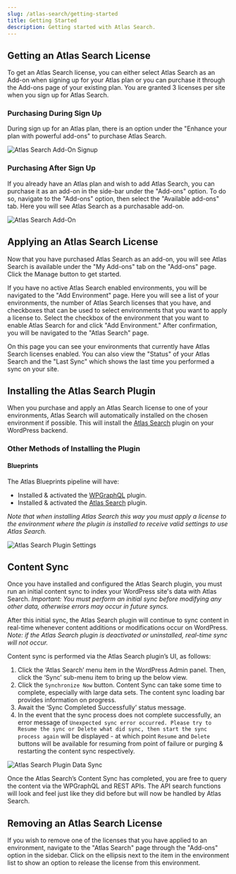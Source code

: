 ```yaml
---
slug: /atlas-search/getting-started
title: Getting Started
description: Getting started with Atlas Search.
---
```


## Getting an Atlas Search License

To get an Atlas Search license, you can either select Atlas Search as an Add-on when signing up for your Atlas plan or you can purchase it through the Add-ons page of your existing plan.
You are granted 3 licenses per site when you sign up for Atlas Search.

### Purchasing During Sign Up

During sign up for an Atlas plan, there is an option under the "Enhance your plan with powerful add-ons" to purchase Atlas Search.

![Atlas Search Add-On Signup](./images/as-add-on-signup.png)

### Purchasing After Sign Up

If you already have an Atlas plan and wish to add Atlas Search, you can purchase it as an add-on in the side-bar under the "Add-ons" option.
To do so, navigate to the "Add-ons" option, then select the "Available add-ons" tab. Here you will see Atlas Search as a purchasable add-on.

![Atlas Search Add-On](./images/as-add-on.png)

## Applying an Atlas Search License

Now that you have purchased Atlas Search as an add-on, you will see Atlas Search is available under the "My Add-ons" tab on the "Add-ons" page.
Click the Manage button to get started.

If you have no active Atlas Search enabled environments, you will be navigated to the "Add Environment" page. Here you will see a list of your environments, the number of Atlas Search licenses that you have, and checkboxes that can be used to select environments that you want to apply a license to.
Select the checkbox of the environment that you want to enable Atlas Search for and click "Add Environment." After confirmation, you will be navigated to the "Atlas Search" page.

On this page you can see your environments that currently have Atlas Search licenses enabled. You can also view the "Status" of your Atlas Search and the "Last Sync" which shows the last time you performed a sync on your site.

## Installing the Atlas Search Plugin

When you purchase and apply an Atlas Search license to one of your environments, Atlas Search will automatically installed on the chosen environment if possible.
This will install the [Atlas Search](https://wordpress.org/plugins/atlas-search/) plugin on your WordPress backend.

### Other Methods of Installing the Plugin

#### Blueprints

The Atlas Blueprints pipeline will have:

- Installed & activated the [WPGraphQL](https://wordpress.org/plugins/wp-graphql/) plugin.
- Installed & activated the [Atlas Search](https://wordpress.org/plugins/atlas-search/) plugin.

_Note that when installing Atlas Search this way you must apply a license to the environment where the plugin is installed to receive valid settings to use Atlas Search._

![Atlas Search Plugin Settings](./images/as-plugin-settings.png)

## Content Sync

Once you have installed and configured the Atlas Search plugin, you must run an initial content sync to index your WordPress site's data with Atlas Search.
_Important: You must perform an initial sync before modifying any other data, otherwise errors may occur in future syncs._

After this initial sync, the Atlas Search plugin will continue to sync content in real-time whenever content additions or modifications occur on WordPress.
_Note: if the Atlas Search plugin is deactivated or uninstalled, real-time sync will not occur._

Content sync is performed via the Atlas Search plugin’s UI, as follows:

1. Click the ‘Atlas Search’ menu item in the WordPress Admin panel. Then, click the ‘Sync’ sub-menu item to bring up the below view.
2. Click the `Synchronize Now` button. Content Sync can take some time to complete, especially with large data sets. The content sync loading bar provides information on progress.
3. Await the ‘Sync Completed Successfully’ status message.
4. In the event that the sync process does not complete successfully, an error message of `Unexpected sync error occurred. Please try to Resume the sync or Delete what did sync, then start the sync process again` will be displayed - at which point `Resume` and `Delete` buttons will be available for resuming from point of failure or purging & restarting the content sync respectively.

![Atlas Search Plugin Data Sync](./images/as-plugin-data-sync.png)

Once the Atlas Search’s Content Sync has completed, you are free to query the content via the WPGraphQL and REST APIs. The API search functions will look and feel just like they did before but will now be handled by Atlas Search.

## Removing an Atlas Search License

If you wish to remove one of the licenses that you have applied to an environment, navigate to the "Atlas Search" page through the "Add-ons" option in the sidebar.
Click on the ellipsis next to the item in the environment list to show an option to release the license from this environment.
